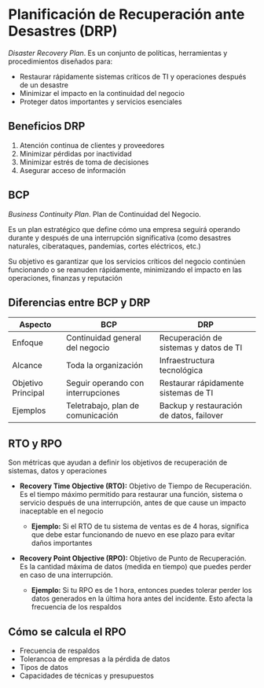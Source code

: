 
# Planificación de Recuperación ante Desastres (DRP)

*Disaster Recovery Plan*. Es un conjunto de políticas, herramientas y procedimientos diseñados para:

- Restaurar rápidamente sistemas críticos de TI y operaciones después de un desastre
- Minimizar el impacto en la continuidad del negocio
- Proteger datos importantes y servicios esenciales

## Beneficios DRP

1. Atención continua de clientes y proveedores
2. Minimizar pérdidas por inactividad
3. Minimizar estrés de toma de decisiones
4. Asegurar acceso de información

## BCP
*Business Continuity Plan*. Plan de Continuidad del Negocio.

Es un plan estratégico que define cómo una empresa seguirá operando durante y después de una interrupción significativa (como desastres naturales, ciberataques, pandemias, cortes eléctricos, etc.)

Su objetivo es garantizar que los servicios críticos del negocio continúen funcionando o se reanuden rápidamente, minimizando el impacto en las operaciones, finanzas y reputación

## Diferencias entre BCP y DRP

|Aspecto|BCP|DRP|
|---|---|---|
|Enfoque|Continuidad general del negocio|Recuperación de sistemas y datos de TI|
|Alcance|Toda la organización|Infraestructura tecnológica|
|Objetivo Principal|Seguir operando con interrupciones|Restaurar rápidamente sistemas de TI|
|Ejemplos|Teletrabajo, plan de comunicación|Backup y restauración de datos, failover|

## RTO y RPO
Son métricas que ayudan a definir los objetivos de recuperación de sistemas, datos y operaciones

- **Recovery Time Objective (RTO):** Objetivo de Tiempo de Recuperación. Es el tiempo máximo permitido para restaurar una función, sistema o servicio después de una interrupción, antes de que cause un impacto inaceptable en el negocio
    - **Ejemplo:** Si el RTO de tu sistema de ventas es de 4 horas, significa que debe estar funcionando de nuevo en ese plazo para evitar daños importantes

- **Recovery Point Objective (RPO):** Objetivo de Punto de Recuperación. Es la cantidad máxima de datos (medida en tiempo) que puedes perder en caso de una interrupción.
    - **Ejemplo:** Si tu RPO es de 1 hora, entonces puedes tolerar perder los datos generados en la última hora antes del incidente. Esto afecta la frecuencia de los respaldos

## Cómo se calcula el RPO

- Frecuencia de respaldos
- Tolerancoa de empresas a la pérdida de datos
- Tipos de datos
- Capacidades de técnicas y presupuestos
